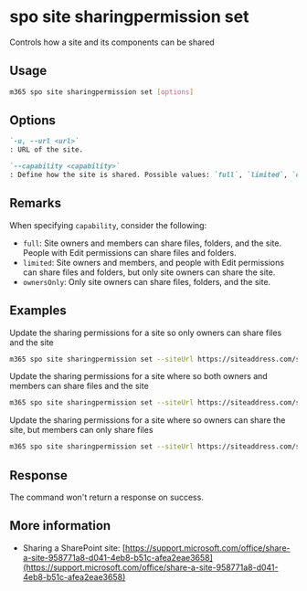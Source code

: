 
# spo site sharingpermission set

Controls how a site and its components can be shared

## Usage

```sh
m365 spo site sharingpermission set [options]
```

## Options

```md definition-list
`-u, --url <url>`
: URL of the site.

`--capability <capability>`
: Define how the site is shared. Possible values: `full`, `limited`, `ownersOnly`.
```

<Global />

## Remarks

When specifying `capability`, consider the following:
- `full`: Site owners and members can share files, folders, and the site. People with Edit permissions can share files and folders.
- `limited`: Site owners and members, and people with Edit permissions can share files and folders, but only site owners can share the site.
- `ownersOnly`: Only site owners can share files, folders, and the site.

## Examples

Update the sharing permissions for a site so only owners can share files and the site

```sh
m365 spo site sharingpermission set --siteUrl https://siteaddress.com/sites/sitename  --capability ownersOnly
```

Update the sharing permissions for a site where so both owners and members can share files and the site

```sh
m365 spo site sharingpermission set --siteUrl https://siteaddress.com/sites/sitename  --capability full
```

Update the sharing permissions for a site where so owners can share the site, but members can only share files

```sh
m365 spo site sharingpermission set --siteUrl https://siteaddress.com/sites/sitename  --capability full
```

## Response

The command won't return a response on success.

## More information

- Sharing a SharePoint site: [https://support.microsoft.com/office/share-a-site-958771a8-d041-4eb8-b51c-afea2eae3658](https://support.microsoft.com/office/share-a-site-958771a8-d041-4eb8-b51c-afea2eae3658)
